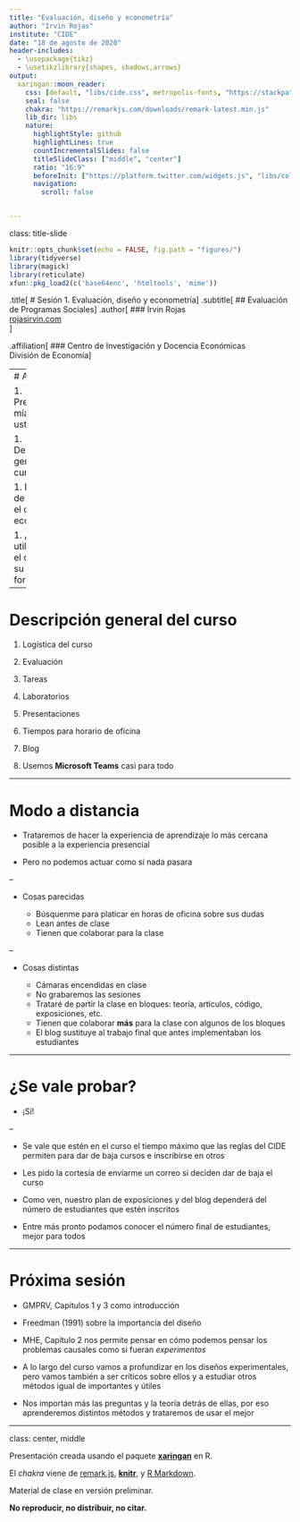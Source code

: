 ```yaml
---
title: "Evaluación, diseño y econometría"
author: "Irvin Rojas"
institute: "CIDE"
date: "18 de agosto de 2020"
header-includes:
  - \usepackage{tikz}
  - \usetikzlibrary{shapes, shadows,arrows}
output:
  xaringan::moon_reader:
    css: [default, "libs/cide.css", metropolis-fonts, "https://stackpath.bootstrapcdn.com/bootstrap/4.3.1/css/bootstrap-grid.min.css", "https://use.fontawesome.com/releases/v5.7.2/css/all.css", "https://cdn.rawgit.com/jpswalsh/academicons/master/css/academicons.min.css"]
    seal: false
    chakra: "https://remarkjs.com/downloads/remark-latest.min.js"
    lib_dir: libs
    nature:
      highlightStyle: github
      highlightLines: true
      countIncrementalSlides: false
      titleSlideClass: ["middle", "center"]
      ratio: "16:9"
      beforeInit: ["https://platform.twitter.com/widgets.js", "libs/cols_macro.js"]
      navigation:
        scroll: false


---
```

class: title-slide

```r
knitr::opts_chunk$set(echo = FALSE, fig.path = "figures/")
library(tidyverse)
library(magick)
library(reticulate)
xfun::pkg_load2(c('base64enc', 'htmltools', 'mime'))
```

.title[
# Sesión 1. Evaluación, diseño y econometría
]
.subtitle[
## Evaluación de Programas Sociales
]
.author[
### Irvin Rojas <br> [rojasirvin.com](https://www.rojasirvin.com/) <br> [<i class="fab fa-github"></i>](https://github.com/rojasirvin) [<i class="fab fa-twitter"></i>](https://twitter.com/RojasIrvin) [<i class="ai ai-google-scholar"></i>](https://scholar.google.com/citations?user=FUwdSTMAAAAJ&hl=en)
]

.affiliation[
### Centro de Investigación y Docencia Económicas <br> División de Economía
]

---
# Agenda

1. Presentación mía y de ustedes

1. Descripción general del curso

1. El papel de la teoría, el diseño y la econometría

1. ¿Qué utilidad tiene el curso en su formación?

---

# Descripción general del curso

1. Logística del curso

1. Evaluación

1. Tareas

1. Laboratorios

1. Presentaciones

1. Tiempos para horario de oficina

1. Blog

1. Usemos **Microsoft Teams** casi para todo

---

# Modo a distancia

- Trataremos de hacer la experiencia de aprendizaje lo más cercana posible a la experiencia presencial

- Pero no podemos actuar como si nada pasara

--

- Cosas parecidas

  - Búsquenme para platicar en horas de oficina sobre sus dudas
  - Lean antes de clase
  - Tienen que colaborar para la clase
  
--

- Cosas distintas

  - Cámaras encendidas en clase
  - No grabaremos las sesiones
  - Trataré de partir la clase en bloques: teoría, artículos, código, exposiciones, etc.
  - Tienen que colaborar **más** para la clase con algunos de los bloques
  - El blog sustituye al trabajo final que antes implementaban los estudiantes

---

# ¿Se vale probar?

- ¡Sí!

--

- Se vale que estén en el curso el tiempo máximo que las reglas del CIDE permiten para dar de baja cursos e inscribirse en otros

- Les pido la cortesía de enviarme un correo si deciden dar de baja el curso

- Como ven, nuestro plan de exposiciones y del blog dependerá del número de estudiantes que estén inscritos

- Entre más pronto podamos conocer el número final de estudiantes, mejor para todos

---

# Próxima sesión

- GMPRV, Capítulos 1 y 3 como introducción

- Freedman (1991) sobre la importancia del diseño

- MHE, Capítulo 2 nos permite pensar en cómo podemos pensar los problemas causales como si fueran *experimentos*

- A lo largo del curso vamos a profundizar en los diseños experimentales, pero vamos también a ser críticos sobre ellos y a estudiar otros métodos igual de importantes y útiles

- Nos importan más las preguntas y la teoría detrás de ellas, por eso aprenderemos distintos métodos y trataremos de usar el mejor

---

class: center, middle

Presentación creada usando el paquete [**xaringan**](https://github.com/yihui/xaringan) en R.

El *chakra* viene de [remark.js](https://remarkjs.com), [**knitr**](http://yihui.org/knitr), y [R Markdown](https://rmarkdown.rstudio.com).

Material de clase en versión preliminar.

**No reproducir, no distribuir, no citar.**
